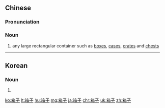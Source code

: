==Chinese==
{{zh-forms}}

===Pronunciation===
{{zh-pron
|m=xiāngzi
|c=soeng1 zi2
|cat=n
}}

===Noun===
{{zh-noun}}

# any large rectangular container such as [[box]]es, [[case]]s, [[crate]]s and [[chest]]s

{{zh-cat|Containers}}

----

==Korean==
{{ko-hanjatab}}

===Noun===
{{ko-noun|hj|hangeul=상자}}

# {{hanja form of|상자|box, case}}

[[ko:箱子]]
[[lt:箱子]]
[[hu:箱子]]
[[mg:箱子]]
[[ja:箱子]]
[[chr:箱子]]
[[uk:箱子]]
[[zh:箱子]]